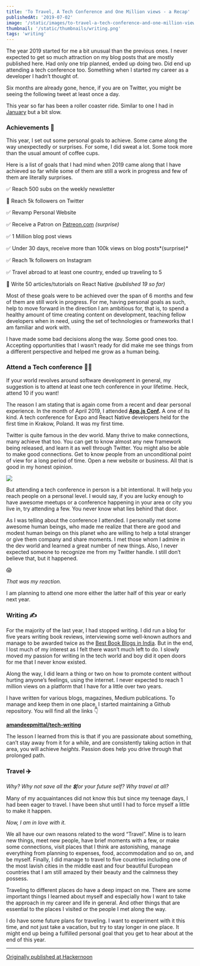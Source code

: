 ```yaml
---
title: 'To Travel, A Tech Conference and One Million views - a Recap'
publishedAt: '2019-07-02'
image: '/static/images/to-travel-a-tech-conference-and-one-million-views-a-recap/images/cover.png'
thumbnail: '/static/thumbnails/writing.png'
tags: 'writing'
---
```


The year 2019 started for me a bit unusual than the previous ones. I never expected to get so much attraction on my blog posts that are mostly published here. Had only one trip planned, ended up doing two. Did end up attending a tech conference too. Something when I started my career as a developer I hadn’t thought of.

Six months are already gone, hence, if you are on Twitter, you might be seeing the following tweet at least once a day.

This year so far has been a roller coaster ride. Similar to one I had in [January](https://www.instagram.com/p/BtK7sa3BOG3/) but a bit slow.

### Achievements 🎉

This year, I set out some personal goals to achieve. Some came along the way unexpectedly or surprises. For some, I did sweat a lot. Some took more than the usual amount of coffee cups.

Here is a list of goals that I had mind when 2019 came along that I have achieved so far while some of them are still a work in progress and few of them are literally surprises.

✅ Reach 500 subs on the weekly newsletter

🚧 Reach 5k followers on Twitter

✅ Revamp Personal Website

✅ Receive a Patron on [Patreon.com](https://patreon.com/amanhimself) _(surprise)_

✅ 1 Million blog post views

✅ Under 30 days, receive more than 100k views on blog posts*(surprise)*

✅ Reach 1k followers on Instagram

✅ Travel abroad to at least one country, ended up traveling to 5

🚧 Write 50 articles/tutorials on React Native _(published 19 so far)_

Most of these goals were to be achieved over the span of 6 months and few of them are still work in progress. For me, having personal goals as such, help to move forward in the direction I am ambitious for, that is, to spend a healthy amount of time creating content on development, teaching fellow developers when in need, using the set of technologies or frameworks that I am familiar and work with.

I have made some bad decisions along the way. Some good ones too. Accepting opportunities that I wasn’t ready for did make me see things from a different perspective and helped me grow as a human being.

### Attend a Tech conference 👩‍💻

If your world revolves around software development in general, my suggestion is to attend at least one tech conference in your lifetime. Heck, attend 10 if you want!

The reason I am stating that is again come from a recent and dear personal experience. In the month of April 2019, I attended [**App.js Conf**](https://appjs.co/)**.** A one of its kind. A tech conference for Expo and React Native developers held for the first time in Krakow, Poland. It was my first time.

Twitter is quite famous in the dev world. Many thrive to make connections, many achieve that too. You can get to know almost any new framework being released, and learn it as well through Twitter. You might also be able to make good connections. Get to know people from an unconditional point of view for a long period of time. Open a new website or business. All that is good in my honest opinion.

![](https://cdn-images-1.medium.com/max/800/1*7SYuZvH2pZnM0H79V4ttPg.jpeg)

But attending a tech conference in person is a bit intentional. It will help you reach people on a personal level. I would say, if you are lucky enough to have awesome meetups or a conference happening in your area or city you live in, try attending a few. You never know what lies behind that door.

As I was telling about the conference I attended. I personally met some awesome human beings, who made me realize that there are good and modest human beings on this planet who are willing to help a total stranger or give them company and share moments. I met those whom I admire in the dev world and learned a great number of new things. Also, I never expected someone to recognize me from my Twitter handle. I still don’t believe that, but it happened.

😱

_That was my reaction._

I am planning to attend one more either the latter half of this year or early next year.

### Writing ✍️

For the majority of the last year, I had stopped writing. I did run a blog for five years writing book reviews, interviewing some well-known authors and manage to be awarded twice as the [Best Book Blogs in India](http://readingbooks.blog). But in the end, I lost much of my interest as I felt there wasn’t much left to do. I slowly moved my passion for writing in the tech world and boy did it open doors for me that I never know existed.

Along the way, I did learn a thing or two on how to promote content without hurting anyone’s feelings, using the internet. I never expected to reach 1 million views on a platform that I have for a little over two years.

I have written for various blogs, magazines, Medium publications. To manage and keep them in one place, I started maintaining a Github repository. You will find all the links 👇

[**amandeepmittal/tech-writing**](https://github.com/amandeepmittal/tech-writing)

The lesson I learned from this is that if you are passionate about something, can’t stay away from it for a while, and are consistently taking action in that area, you will achieve _heights_. Passion does help you drive through that prolonged path.

### Travel ✈️

_Why? Why not save all the 💲for your future self? Why travel at all?_

Many of my acquaintances did not know this but since my teenage days, I had been eager to travel. I have been shut until I had to force myself a little to make it happen.

_Now, I am in love with it._

We all have our own reasons related to the word “Travel”. Mine is to learn new things, meet new people, have brief moments with a few, or make some connections, visit places that I think are astonishing, manage everything from planning to expenses, food, accommodation and so on, and be myself. Finally, I did manage to travel to five countries including one of the most lavish cities in the middle east and four beautiful European countries that I am still amazed by their beauty and the calmness they possess.

Traveling to different places do have a deep impact on me. There are some important things I learned about myself and especially how I want to take the approach in my career and life in general. And other things that are essential to the places I visited or the people I met along the way.

I do have some future plans for traveling. I want to experiment with it this time, and not just take a vacation, but try to stay longer in one place. It might end up being a fulfilled personal goal that you get to hear about at the end of this year.

---

[Originally published at Hackernoon](https://medium.com/hackernoon/to-travel-a-tech-conference-and-one-million-views-a-recap-22e135a598c3)
